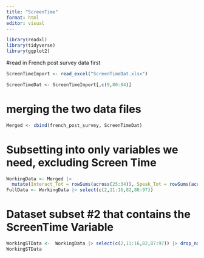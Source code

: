 ```yaml
---
title: "ScreenTime"
format: html
editor: visual
---
```


```r
library(readxl)
library(tidyverse)
library(ggplot2)
```

#read in French post survey data first

```r
ScreenTimeImport <- read_excel("ScreenTimeDat.xlsx") 

ScreenTimeDat <- ScreenTimeImport[,c(9,80:84)]
```

# merging the two data files

```r
Merged <- cbind(french_post_survey, ScreenTimeDat)
```

# Subsetting into only variables we need, excluding Screen Time

```r
WorkingData <- Merged |>
  mutate(Interact_Tot = rowSums(across(25:34)), Speak_Tot = rowSums(across(35:39)), UseFrench_Tot = rowSums(across(45:48)), ImmersionScore = Interact_Tot+Speak_Tot+UseFrench_Tot, L_Home = if_else(startsWith(Living_Arrangement,"a"),1,0), L_Dorm = if_else(startsWith(Living_Arrangement,"b"),1,0), L_Alone = if_else(startsWith(Living_Arrangement,"c"),1,0), L_Roommates = if_else(startsWith(Living_Arrangement,"e"),1,0), CompetenceScore = rowSums(across(53:72)), IntentionScore = rowSums(across(73:77)), across(11:16, ~ if_else(. == "Yes", 1, 0)))
FullData <- WorkingData |> select(c(2,11:16,82,88:97)) 
```

# Dataset subset #2 that contains the ScreenTime Variable

```r
WorkingSTData <-  WorkingData |> select(c(2,11:16,82,87:97)) |> drop_na(9)
WorkingSTData
```


